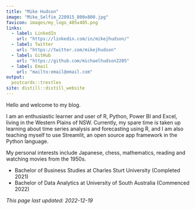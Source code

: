 ```yaml
---
title: "Mike Hudson"
image: "Mike_Selfie_220915_800x800.jpg"
favicon: images/my_logo_405x405.png
links:
  - label: LinkedIn
    url: "https://linkedin.com/in/mikejhudson/"
  - label: Twitter
    url: "https://twitter.com/mikejhudson"
  - label: GitHub
    url: "https://github.com/michaelhudson2205"
  - label: Email
    url: "mailto:email@email.com"
output:
  postcards::trestles
site: distill::distill_website  
---
```

 
Hello and welcome to my blog.

I am an enthusiastic learner and user of R, Python, Power BI and Excel, living in the Western Plains of NSW. Currently, my spare time is taken up learning about time series analysis and forecasting using R, and I am also teaching myself to use Streamlit, an open source app framework in the Python language.

My personal interests include Japanese, chess, mathematics, reading and watching movies from the 1950s. 

- Bachelor of Business Studies at Charles Sturt University (Completed 2021)
- Bachelor of Data Analytics at University of South Australia (Commenced 2022)



*This page last updated: 2022-12-19*
